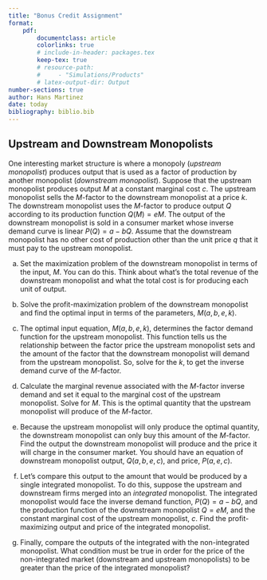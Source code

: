 ```yaml
---
title: "Bonus Credit Assignment"
format:
    pdf:
        documentclass: article
        colorlinks: true
        # include-in-header: packages.tex
        keep-tex: true
        # resource-path: 
        #     - "Simulations/Products"
        # latex-output-dir: Output
number-sections: true
author: Hans Martinez
date: today
bibliography: biblio.bib
---
```

## Upstream and Downstream Monopolists {-}

One interesting market structure is where a monopoly (*upstream monopolist*) produces output that is used as a factor of production by another monopolist (*downstream monopolist*). Suppose that the upstream monopolist produces output $M$ at a constant marginal cost $c$. The upstream monopolist sells the $M$-factor to the downstream monopolist at a price $k$. The downstream monopolist uses the $M$-factor to produce output $Q$ according to its production function $Q(M)=eM$. The output of the downstream monopolist is sold in a consumer market whose inverse demand curve is linear $P(Q)=a-bQ$. Assume that the downstream monopolist has no other cost of production other than the unit price $q$ that it must pay to the upstream monopolist.

a. Set the maximization problem of the downstream monopolist in terms of the input, $M$. You can do this. Think about what's the total revenue of the downstream monopolist and what the total cost is for producing each unit of output.

a. Solve the profit-maximization problem of the downstream monopolist and find the optimal input in terms of the parameters, $M(a,b,e,k)$. 

a. The optimal input equation, $M(a,b,e,k)$, determines the factor demand function for the upstream monopolist. This function tells us the relationship between the factor price the upstream monopolist sets and the amount of the factor that the downstream monopolist will demand from the upstream monopolist. So, solve for the $k$, to get the inverse demand curve of the $M$-factor. 

a. Calculate the marginal revenue associated with the $M$-factor inverse demand and set it equal to the marginal cost of the upstream monopolist. Solve for $M$. This is the optimal quantity that the upstream monopolist will produce of the $M$-factor.

a. Because the upstream monopolist will only produce the optimal quantity, the downstream monopolist can only buy this amount of the $M$-factor. Find the output the downstream monopolist will produce and the price it will charge in the consumer market. You should have an equation of downstream monopolist output, $Q(a,b,e,c)$, and price, $P(a,e,c)$.

a. Let's compare this output to the amount that would be produced by a single integrated monopolist. To do this, suppose the upstream and downstream firms merged into an *integrated* monopolist. The integrated monopolist would face the inverse demand function, $P(Q)=a-bQ$, and the production function of the downstream monopolist $Q=eM$, and the constant marginal cost of the upstream monopolist, $c$. Find the profit-maximizing output and price of the integrated monopolist.

a. Finally, compare the outputs of the integrated with the non-integrated monopolist. What condition must be true in order for the price of the non-integrated market (downstream and upstream monopolists) to be greater than the price of the integrated monopolist?